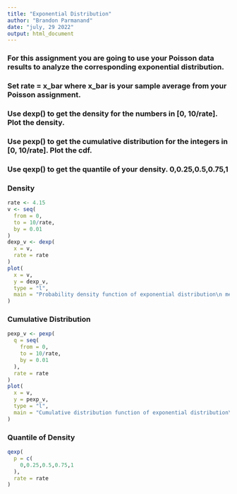 ```yaml
---
title: "Exponential Distribution"
author: "Brandon Parmanand"
date: "july, 29 2022"
output: html_document
---
```

### For this assignment you are going to use your Poisson data results to analyze the corresponding exponential distribution.
### Set rate = x_bar where x_bar is your sample average from your Poisson assignment.
### Use dexp() to get the density for the numbers in [0, 10/rate]. Plot the density.
### Use pexp() to get the cumulative distribution for the integers in [0, 10/rate]. Plot the cdf.
### Use qexp() to get the quantile of your density. 0,0.25,0.5,0.75,1


### Density 

```r
rate <- 4.15
v <- seq(
  from = 0,
  to = 10/rate,
  by = 0.01
)
dexp_v <- dexp(
  x = v,
  rate = rate
)
plot(
  x = v,
  y = dexp_v,
  type = "l",
  main = "Probability density function of exponential distribution\n mean = 4.15"
)

```

### Cumulative Distribution

```r
pexp_v <- pexp(
  q = seq(
    from = 0,
    to = 10/rate,
    by = 0.01
  ),
  rate = rate
)
plot(
  x = v,
  y = pexp_v,
  type = "l",
  main = "Cumulative distribution function of exponential distribution\n mean = 4.15"
)
```

### Quantile of Density

```r
qexp(
  p = c(
    0,0.25,0.5,0.75,1
  ),
  rate = rate
)
```


